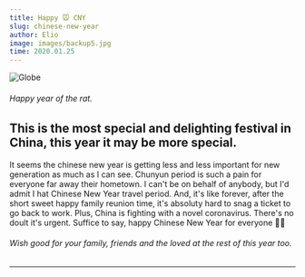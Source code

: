 ```yaml
---
title: Happy 🐭 CNY
slug: chinese-new-year
author: Elio
image: images/backup5.jpg
time: 2020.01.25
---
```


![Globe](images/backup5.jpg)

###### Happy year of the rat.

## This is the most special and delighting festival in China, this year it may be more special.

It seems the chinese new year is getting less and less important for new generation as much as I can see. Chunyun period is such a pain for everyone far away their hometown.
I can't be on behalf of anybody, but I'd admit I hat Chinese New Year travel period. And, it's like forever, after the short sweet happy family reunion time, it's absoluty hard to snag a ticket to go back to work.
Plus, China is fighting with a novel coronavirus. There's no doult it's urgent.
Suffice to say, happy Chinese New Year for everyone 🎊🐭

###### Wish good for your family, friends and the loved at the rest of this year too.

---
